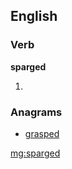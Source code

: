 ==English==

===Verb===
'''sparged'''

# {{past of|[[sparge]]}}

===Anagrams===
* [[grasped#English|grasped]]

[[mg:sparged]]